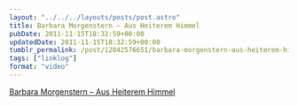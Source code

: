 ```yaml
---
layout: "../../../layouts/posts/post.astro"
title: Barbara Morgenstern – Aus Heiterem Himmel
pubDate: 2011-11-15T18:32:59+00:00
updatedDate: 2011-11-15T18:32:59+00:00
tumblr_permalink: /post/12842576651/barbara-morgenstern-aus-heiterem-himmel
tags: ["linklog"]
format: "video"
---
```



<YouTube id="https://www.youtube.com/watch?v=hoUmqUNlX2M" />

[Barbara Morgenstern &#8211; Aus Heiterem Himmel][1]

[1]: https://www.youtube.com/watch?v=hoUmqUNlX2M
